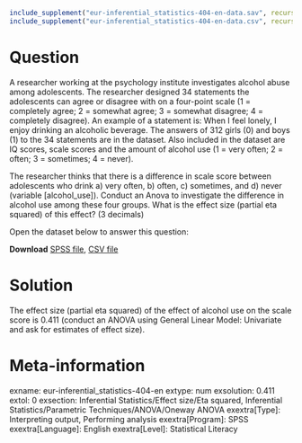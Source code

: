 ```{r, echo = FALSE, results = "hide"}
include_supplement("eur-inferential_statistics-404-en-data.sav", recursive = TRUE)
include_supplement("eur-inferential_statistics-404-en-data.csv", recursive = TRUE)
```

Question
========
A researcher working at the psychology institute investigates alcohol abuse among adolescents. The researcher designed 34 statements the adolescents can agree or disagree with on a four-point scale (1 = completely agree; 2 = somewhat agree; 3 = somewhat disagree; 4 = completely disagree). An example of a statement is: When I feel lonely, I enjoy drinking an alcoholic beverage. The answers of 312 girls (0) and boys (1) to the 34 statements are in the dataset. Also included in the dataset are IQ scores, scale scores and the amount of alcohol use (1 = very often; 2 = often; 3 = sometimes; 4 = never).

The researcher thinks that there is a difference in scale score between adolescents who drink a) very often, b) often,  c) sometimes, and d) never (variable [alcohol_use]). Conduct an Anova to investigate the difference in alcohol use among these four groups. What is the effect size (partial eta squared) of this effect? (3 decimals)

Open the dataset below to answer this question:

**Download** [SPSS file](eur-inferential_statistics-404-en-data.sav), [CSV file](eur-inferential_statistics-404-en-data.csv)


Solution
========
The effect size (partial eta squared) of the effect of alcohol use on the scale score is 0.411 (conduct an ANOVA using General Linear Model: Univariate and ask for estimates of effect size).


Meta-information
================
exname: eur-inferential_statistics-404-en
extype: num
exsolution: 0.411
extol: 0
exsection: Inferential Statistics/Effect size/Eta squared, Inferential Statistics/Parametric Techniques/ANOVA/Oneway ANOVA
exextra[Type]: Interpreting output, Performing analysis
exextra[Program]: SPSS
exextra[Language]: English
exextra[Level]: Statistical Literacy